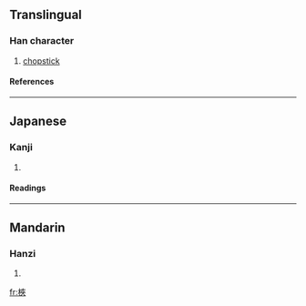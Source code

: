 ==Translingual==
===Han character===
{{Han char|rn=75|rad=木|as=07|sn=11|four=5403<sub>8</sub>|canj=木大人人 (DKOO)}}
# [[chopstick]]
====References====
{{Han ref|kx=0529.120|dkj=14857|hdz=21212.040|uh=689C|ud=26780|bh=D5B3|bd=54707}}

----
==Japanese==
===Kanji===
{{ja-kanji|grade=|rs=木07}}
# {{defn|Japanese}} 
====Readings====
{{ja-readings|on=[[きょう]] (kyō), [[こう]] (kō)|kun=[[そえいた]] (soeita)}}

----
==Mandarin==
===Hanzi===
{{cmn-hanzi|pin=[[jiá]] (jia2)|wg=chia<sup>2</sup>}}
# {{defn|Mandarin}}

[[fr:梜]]